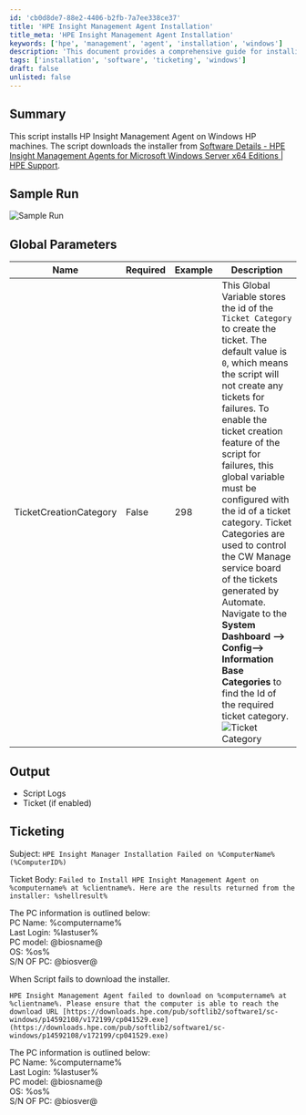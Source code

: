 ```yaml
---
id: 'cb0d8de7-88e2-4406-b2fb-7a7ee338ce37'
title: 'HPE Insight Management Agent Installation'
title_meta: 'HPE Insight Management Agent Installation'
keywords: ['hpe', 'management', 'agent', 'installation', 'windows']
description: 'This document provides a comprehensive guide for installing the HPE Insight Management Agent on Windows HP machines. It includes details on downloading the installer, global parameters for ticket creation, output logs, and ticketing information in case of installation failure.'
tags: ['installation', 'software', 'ticketing', 'windows']
draft: false
unlisted: false
---
```

## Summary

This script installs HP Insight Management Agent on Windows HP machines. The script downloads the installer from [Software Details - HPE Insight Management Agents for Microsoft Windows Server x64 Editions | HPE Support](https://support.hpe.com/connect/s/softwaredetails?language=en_US&softwareId=MTX_0084b7dc6d46464b8f7941db73).

## Sample Run

![Sample Run](../../../static/img/Deploy-HP-Insight-Management-Agent/image_1.png)

## Global Parameters

| Name                     | Required | Example | Description                                                                                                                                                                                                                                                                                                                                                                                                                                                                                                                                                                                                                                                                                                                                                          |
|--------------------------|----------|---------|----------------------------------------------------------------------------------------------------------------------------------------------------------------------------------------------------------------------------------------------------------------------------------------------------------------------------------------------------------------------------------------------------------------------------------------------------------------------------------------------------------------------------------------------------------------------------------------------------------------------------------------------------------------------------------------------------------------------------------------------------------------------|
| TicketCreationCategory    | False    | 298     | This Global Variable stores the id of the `Ticket Category` to create the ticket. The default value is `0`, which means the script will not create any tickets for failures. To enable the ticket creation feature of the script for failures, this global variable must be configured with the id of a ticket category. Ticket Categories are used to control the CW Manage service board of the tickets generated by Automate. Navigate to the **System Dashboard --> Config--> Information Base Categories** to find the Id of the required ticket category. ![Ticket Category](../../../static/img/Deploy-HP-Insight-Management-Agent/image_2.png) |

## Output

- Script Logs
- Ticket (if enabled)

## Ticketing

Subject: `HPE Insight Manager Installation Failed on %ComputerName%(%ComputerID%)`

Ticket Body: `Failed to Install HPE Insight Management Agent on %computername% at %clientname%. Here are the results returned from the installer: %shellresult%`

The PC information is outlined below:  
PC Name: %computername%  
Last Login: %lastuser%  
PC model: @biosname@  
OS: %os%  
S/N OF PC: @biosver@

When Script fails to download the installer.

`HPE Insight Management Agent failed to download on %computername% at %clientname%. Please ensure that the computer is able to reach the download URL [https://downloads.hpe.com/pub/softlib2/software1/sc-windows/p14592108/v172199/cp041529.exe](https://downloads.hpe.com/pub/softlib2/software1/sc-windows/p14592108/v172199/cp041529.exe)`

The PC information is outlined below:  
PC Name: %computername%  
Last Login: %lastuser%  
PC model: @biosname@  
OS: %os%  
S/N OF PC: @biosver@











